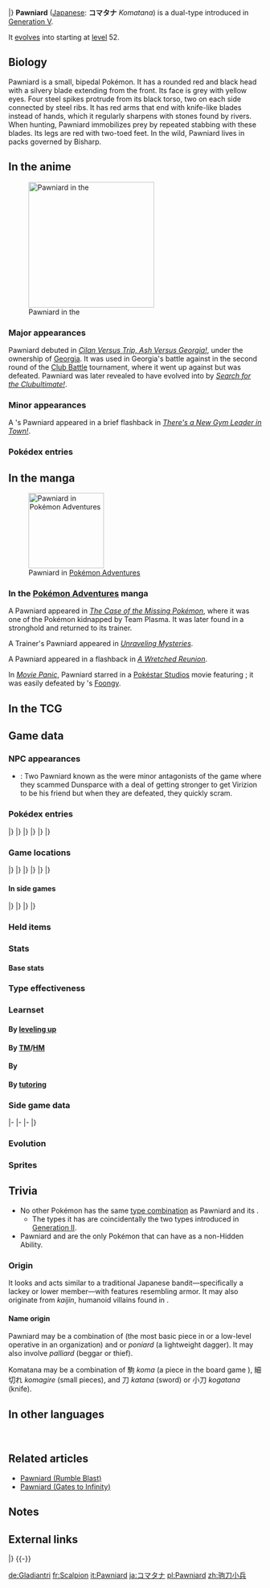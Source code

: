 {{PokémonPrevNext/Head|type=Dark|type2=Steel}}
{{PokémonPrevNext/Pokémon|type=Dark|prevnum=623|prev=Golurk|nextnum=625|next=Bisharp|roundleft=tl|roundright=tr}}
{{PokémonPrevNext/Disambig|species=Pawniard}}
|}
{{Pokémon Infobox
|name=Pawniard
|jname=コマタナ
|tmname=Komatana
|category=Sharp Blade
|typebox=1
|type1=Dark
|type2=Steel
|abilityn=d
|ability1=Defiant
|ability2=Inner Focus
|abilityd=Pressure
|ndex=624
|udex=130
|u2dex=223
|karea=Mountain
|kdex=048
|height-ftin=1'08"
|height-m=0.5
|weight-lbs=22.5
|weight-kg=10.2
|egggroupn=1
|egggroup1=Human-Like
|eggcycles=20
|expyield=68
|lv100exp=1,000,000
|evtotal=1
|evat=1
|gendercode=127
|color=Red
|catchrate=120
|body=12
|pokefordex=pawniard
|generation=5
|friendship=35
}}
'''Pawniard''' ([[List of Japanese Pokémon names|Japanese]]: '''コマタナ''' ''Komatana'') is a dual-type {{2t|Dark|Steel}} {{OBP|Pokémon|species}} introduced in [[Generation V]].

It [[Evolution|evolves]] into {{p|Bisharp}} starting at [[level]] 52.

==Biology==
Pawniard is a small, bipedal Pokémon. It has a rounded red and black head with a silvery blade extending from the front. Its face is grey with yellow eyes. Four steel spikes protrude from its black torso, two on each side connected by steel ribs. It has red arms that end with knife-like blades instead of hands, which it regularly sharpens with stones found by rivers. When hunting, Pawniard immobilizes prey by repeated stabbing with these blades. Its legs are red with two-toed feet. In the wild, Pawniard lives in packs governed by Bisharp.

==In the anime==
[[File:Georgia Pawniard.png|thumb|left|250px|Pawniard in the {{pkmn|anime}}]]
===Major appearances===
Pawniard debuted in ''[[BW040|Cilan Versus Trip, Ash Versus Georgia!]]'', under the ownership of [[Georgia]]. It was used in Georgia's battle against {{Ash}} in the second round of the [[Club Battle]] tournament, where it went up against {{AP|Snivy}} but was defeated. Pawniard was later revealed to have evolved into {{p|Bisharp}} by ''[[BW071|Search for the Clubultimate!]]''.

===Minor appearances===
A {{pkmn|Trainer}}'s Pawniard appeared in a brief flashback in ''[[BW111|There's a New Gym Leader in Town!]]''.

===Pokédex entries===
{{Animedexheader|Unova}}
{{Animedexbody|BW040|Pawniard|Ash's Pokédex|Pawniard, the Sharp Blade Pokémon. Pawniard's entire body is made of blades which it uses to inflict damage on its opponent.}}
{{Animedexfooter/Pokémon|''Best Wishes''|Unova}}

==In the manga==
[[File:Brycen-Man Pawniard Adventures.png|thumb|150px|Pawniard in [[Pokémon Adventures]]]]
===In the [[Pokémon Adventures]] manga===
A Pawniard appeared in ''[[PS479|The Case of the Missing Pokémon]]'', where it was one of the Pokémon kidnapped by Team Plasma. It was later found in a stronghold and returned to its trainer.

A Trainer's Pawniard appeared in ''[[PS486|Unraveling Mysteries]]''.

A Pawniard appeared in a flashback in ''[[PS510|A Wretched Reunion]]''.

In ''[[PS530|Movie Panic]]'', Pawniard starred in a [[Pokéstar Studios]] movie featuring {{DL|Pokéstar Studios opponents|Brycen-Man}}; it was easily defeated by {{adv|Whitley}}'s [[Foongy]].

==In the TCG==
{{main|Pawniard (TCG)}}

==Game data==
===NPC appearances===
* {{g|Mystery Dungeon: Gates to Infinity}}: Two Pawniard known as the {{mdc|Pawniard|gti|Pawniard Brothers}} were minor antagonists of the game where they scammed Dunsparce with a deal of getting stronger to get Virizion to be his friend but when they are defeated, they quickly scram.

===Pokédex entries===
{{Dex/Header|type=dark|type2=steel}}
{{Dex/NA|gen=V}}
{{Dex/Gen|gen=V}}
{{Dex/Entry1|v=Black|t=FFF|entry=Blades comprise this Pokémon's entire body. If battling dulls the blades, it sharpens them on stones by the river.}}
{{Dex/Entry1|v=White|entry=They fight at {{p|Bisharp}}'s command. They cling to their prey and inflict damage by sinking their blades into it.}}
{{Dex/Entry2|v=Black 2|v2=White 2|t=FFF|entry=Ignoring their injuries, groups attack by sinking the blades that cover their bodies into their prey.}}
|}
|}
{{Dex/Gen|gen=VI}}
{{Dex/Entry1|v=X|t=FFF|entry=Blades comprise this Pokémon's entire body. If battling dulls the blades, it sharpens them on stones by the river.}}
{{Dex/Entry1|v=Y|entry=Ignoring their injuries, groups attack by sinking the blades that cover their bodies into their prey.}}
{{Dex/Entry1|v=Omega Ruby|t=FFF|entry=Blades comprise this Pokémon's entire body. If battling dulls the blades, it sharpens them on stones by the river.}}
{{Dex/Entry1|v=Alpha Sapphire|t=FFF|entry=Ignoring their injuries, groups attack by sinking the blades that cover their bodies into their prey.}}
|}
|}
{{Dex/Gen|gen=VII}}
{{Dex/Entry1|v=Ultra Sun|entry=After shredding its prey, it sharpens its blades on a stone by the river. Each Pawniard has its own favorite sharpening stone.}}
{{Dex/Entry1|v=Ultra Moon|entry=It follows Bisharp's orders to a tee when it attacks enemies. After slashing an opponent, Pawniard clangs both of its blades together.}}
|}
|}
{{Dex/Footer}}

===Game locations===
{{Availability/Header|type=dark|type2=steel}}
{{Availability/NA|gen=V}}
{{Availability/Gen|gen=V}}
{{Availability/Entry2|v=Black|v2=White|t=fff|area=[[Route]]s {{rtn|9|Unova}} and {{rtn|11|Unova}}}}
{{Availability/Entry2|v=Black 2|v2=White 2|t=fff|area={{rt|9|Unova}}}}
{{Availability/Entry1|v=Dream World|color={{dream color}}|area={{dwa|Spooky Manor}}{{tt|*|Only obtainable when using an account connected to Pokémon Black 2 or White 2}}}}
|}
|}
{{Availability/Gen|gen=VI}}
{{Availability/Entry2|v=X|v2=Y|t=fff|area={{rt|15|Kalos}}, [[Lost Hotel]], [[Friend Safari]] ([[Friend Safari#Dark-type Safari|Dark]])}}
{{Availability/Entry2/None|v=Omega Ruby|v2=Alpha Sapphire}}
|}
|}
{{Availability/Gen|gen=VII}}
{{Availability/Entry2/None|v=Sun|v2=Moon}}
{{Availability/Entry2|v=Ultra Sun|v2=Ultra Moon|area={{rt|17|Alola}} ([[SOS Battle]])}}
|}
|}
{{Availability/Footer}}

====In side games====
{{Availability/Header|type=Dark|type2=Steel}}
{{Availability/NA|gen=V}}
{{Availability/Gen|gen=V}}
{{Availability/Entry1|1|v=Rumble Blast|color={{fire color}}|area=Factory: [[World Axle - B2F]]}}
{{Availability/Entry1|1|v=PokéPark 2|link=PokéPark 2: Wonders Beyond|color={{grass color}}|area=[[Arbor Area]]}}
{{Availability/Entry1|1|v=Conquest|color={{silver color}}|area=[[Yaksha]], [[Valora]], [[Nixtorm]]}}
{{Availability/Entry1|1|v=MD GTI|link=Pokémon Mystery Dungeon: Gates to Infinity|color={{silver color}}|area=[[Glacier Palace]] (1F-13F), [[Kilionea Road]] (B1-B10), [[Dreamy Island]] (1F-25F), [[Rusty Mountain]] (1F-24F), [[Jaws of the Abyss]] (B1-B28), [[Smoking Mountain]] (1F-24F), Magnagate dungeons}}
{{Availability/Entry1|1|v=Rumble U|color={{fire color}}|area=[[Toy Collection#A Very Chaotic Battle!|Toy Collection: A Very Chaotic Battle!]]}}
|}
|}
{{Availability/Gen|gen=VI}}
{{Availability/Entry1|1|v=Battle Trozei|color={{defense color}}|area=[[Pitch-Black Cavern#Stage 4|Pitch-Black Cavern: Stage 4]]}}
{{Availability/Entry1|1|v=Shuffle|color={{beauty color}}|area=[[Albens Town|Albens Town: Stage 235]]}}
{{Availability/Entry1|1|v=Rumble World|color={{fire color}}|area=[[Black Realm#Grim Rendezvous|Black Realm: Grim Rendezvous]] <small>(All Areas)</small>}}
|}
|}
{{Availability/Footer}}

===Held items===

===Stats===
====Base stats====
{{BaseStats
|type=Dark
|type2=Steel
|HP=45
|Attack=85
|Defense=70
|SpAtk=40
|SpDef=40
|Speed=60}}

===Type effectiveness===
{{TypeEffectiveness
|type1=Dark
|type2=Steel
|Normal= 50
|Fighting= 400
|Flying= 50
|Poison= 0
|Ground= 200
|Rock= 50
|Bug= 100
|Ghost= 50
|Steel= 50
|Fire= 200
|Water= 100
|Grass= 50
|Electric= 100
|Psychic= 0
|Ice= 50
|Dragon= 50
|Dark= 50
|Fairy=100
|notes=yes
|dark=yes
|newpsychic=½
|steel=yes
|newpoison=1
|gen5dark=yes
|gen5ghost=yes
|olddark=¼
|oldghost2=¼}}

===Learnset===
====By [[Level|leveling up]]====
{{learnlist/levelh/7|Pawniard|Dark|Steel|5}}
{{learnlist/level7|1|Scratch|Normal|Physical|40|100|35}}
{{learnlist/level7|6|Leer|Normal|Status|&mdash;|100|30}}
{{learnlist/level7|9|Fury Cutter|Bug|Physical|40|95|20}}
{{learnlist/level7|14|Torment|Dark|Status|&mdash;|100|15}}
{{learnlist/level7|17|Feint Attack|Dark|Physical|60|&mdash;|20||'''}}
{{learnlist/level7|22|Scary Face|Normal|Status|&mdash;|100|10}}
{{learnlist/level7|25|Metal Claw|Steel|Physical|50|95|35||'''}}
{{learnlist/level7|30|Slash|Normal|Physical|70|100|20}}
{{learnlist/level7|33|Assurance|Dark|Physical|60|100|10||'''}}
{{learnlist/level7|38|Metal Sound|Steel|Status|&mdash;|85|40}}
{{learnlist/level7|41|Embargo|Dark|Status|&mdash;|100|15}}
{{learnlist/level7|46|Iron Defense|Steel|Status|&mdash;|&mdash;|15}}
{{learnlist/level7|49|Night Slash|Dark|Physical|70|100|15||'''}}
{{learnlist/level7|54|Iron Head|Steel|Physical|80|100|15||'''}}
{{learnlist/level7|57|Swords Dance|Normal|Status|&mdash;|&mdash;|20}}
{{learnlist/level7|62|Guillotine|Normal|Physical|&mdash;|&mdash;|5}}
{{learnlist/levelf/7|Pawniard|Dark|Steel|5}}

====By [[TM]]/[[HM]]====
{{learnlist/tmh/7|Pawniard|Dark|Steel|5}}
{{learnlist/tm7|TM06|Toxic|Poison|Status|&mdash;|90|10}}
{{learnlist/tm7|TM10|Hidden Power|Normal|Special|60|100|15}}
{{learnlist/tm7|TM12|Taunt|Dark|Status|&mdash;|100|20}}
{{learnlist/tm7|TM17|Protect|Normal|Status|&mdash;|&mdash;|10}}
{{learnlist/tm7|TM18|Rain Dance|Water|Status|&mdash;|&mdash;|5}}
{{learnlist/tm7|TM21|Frustration|Normal|Physical|&mdash;|100|20}}
{{learnlist/tm7|TM27|Return|Normal|Physical|&mdash;|100|20}}
{{learnlist/tm7|TM31|Brick Break|Fighting|Physical|75|100|15}}
{{learnlist/tm7|TM32|Double Team|Normal|Status|&mdash;|&mdash;|15}}
{{learnlist/tm7|TM37|Sandstorm|Rock|Status|&mdash;|&mdash;|10}}
{{learnlist/tm7|TM39|Rock Tomb|Rock|Physical|60|95|15}}
{{learnlist/tm7|TM40|Aerial Ace|Flying|Physical|60|&mdash;|20}}
{{learnlist/tm7|TM41|Torment|Dark|Status|&mdash;|100|15}}
{{learnlist/tm7|TM42|Facade|Normal|Physical|70|100|20}}
{{learnlist/tm7|TM44|Rest|Psychic|Status|&mdash;|&mdash;|10}}
{{learnlist/tm7|TM45|Attract|Normal|Status|&mdash;|100|15}}
{{learnlist/tm7|TM46|Thief|Dark|Physical|60|100|25||'''}}
{{learnlist/tm7|TM47|Low Sweep|Fighting|Physical|65|100|20}}
{{learnlist/tm7|TM48|Round|Normal|Special|60|100|15}}
{{learnlist/tm7|TM54|False Swipe|Normal|Physical|40|100|40}}
{{learnlist/tm7|TM56|Fling|Dark|Physical|&mdash;|100|10||'''}}
{{learnlist/tm7|TM63|Embargo|Dark|Status|&mdash;|100|15}}
{{learnlist/tm7|TM65|Shadow Claw|Ghost|Physical|70|100|15}}
{{learnlist/tm7|TM66|Payback|Dark|Physical|50|100|10||'''}}
{{learnlist/tm7|TM69|Rock Polish|Rock|Status|&mdash;|&mdash;|20}}
{{learnlist/tm7|TM73|Thunder Wave|Electric|Status|&mdash;|90|20}}
{{learnlist/tm7|TM75|Swords Dance|Normal|Status|&mdash;|&mdash;|20}}
{{learnlist/tm7|TM81|X-Scissor|Bug|Physical|80|100|15}}
{{learnlist/tm7|TM84|Poison Jab|Poison|Physical|80|100|20}}
{{learnlist/tm7|TM86|Grass Knot|Grass|Special|&mdash;|100|20}}
{{learnlist/tm7|TM87|Swagger|Normal|Status|&mdash;|85|15}}
{{learnlist/tm7|TM88|Sleep Talk|Normal|Status|&mdash;|&mdash;|10}}
{{learnlist/tm7|TM90|Substitute|Normal|Status|&mdash;|&mdash;|10}}
{{learnlist/tm7|TM95|Snarl|Dark|Special|55|95|15||'''}}
{{learnlist/tm7|TM97|Dark Pulse|Dark|Special|80|100|15||'''}}
{{learnlist/tm7|TM100|Confide|Normal|Status|&mdash;|&mdash;|20}}
{{learnlist/tmf/7|Pawniard|Dark|Steel|5}}

====By {{pkmn|breeding}}====
{{learnlist/breedh/7|Pawniard|Dark|Steel|5}}
{{learnlist/breed7|{{MSP|096|Drowzee}}{{MSP|097|Hypno}}{{MSP|605|Elgyem}}{{MSP|606|Beheeyem}}|Headbutt|Normal|Physical|70|100|15}}
{{learnlist/breed7|{{MSP|302|Sableye}}|Mean Look|Normal|Status|&mdash;|&mdash;|5}}
{{learnlist/breed7|{{MSP|064|Kadabra}}{{MSP|065|Alakazam}}|Psycho Cut|Psychic|Physical|70|100|20}}
{{learnlist/breed7|{{MSP|107|Hitmonchan}}{{MSP|237|Hitmontop}}{{MSP|453|Croagunk}}{{MSP|454|Toxicroak}}|Pursuit|Dark|Physical|40|100|20||'''}}
{{learnlist/breed7|{{MSP|107|Hitmonchan}}{{MSP|237|Hitmontop}}{{MSP|122|Mr. Mime}}{{MSP|448|Lucario}}{{MSP|539|Sawk}}{{MSP|619|Mienfoo}}|Quick Guard|Fighting|Status|&mdash;|&mdash;|15}}
{{learnlist/breed7|{{MSP|066|Machop}}{{MSP|067|Machoke}}{{MSP|068|Machamp}}{{MSP|106|Hitmonlee}}{{MSP|107|Hitmonchan}}{{MSP|237|Hitmontop}}<br>{{MSP|332|Cacturne}}{{MSP|453|Croagunk}}{{MSP|454|Toxicroak}}{{MSP|538|Throh}}|Revenge|Fighting|Physical|60|100|10}}
{{learnlist/breed7|{{MSP|390|Chimchar}}{{MSP|391|Monferno}}{{MSP|392|Infernape}}{{MSP|624|Pawniard}}{{MSP|625|Bisharp}}|Stealth Rock|Rock|Status|&mdash;|&mdash;|20|‡}}
{{learnlist/breed7|{{MSP|327|Spinda}}{{MSP|331|Cacnea}}{{MSP|332|Cacturne}}{{MSP|453|Croagunk}}{{MSP|454|Toxicroak}}|Sucker Punch|Dark|Physical|70|100|5||'''}}
{{learnlist/breedf/7|Pawniard|Dark|Steel|5}}

====By [[Move Tutor|tutoring]]====
{{learnlist/tutorh/7|Pawniard|Dark|Steel|5}}
{{learnlist/tutor7|Dual Chop|Dragon|Physical|40|90|15|||no|yes}}
{{learnlist/tutor7|Foul Play|Dark|Physical|95|100|15||'''|no|yes}}
{{learnlist/tutor7|Iron Defense|Steel|Status|—|—|15|||no|yes}}
{{learnlist/tutor7|Iron Head|Steel|Physical|80|100|15||'''|no|yes}}
{{learnlist/tutor7|Knock Off|Dark|Physical|65|100|20||'''|no|yes}}
{{learnlist/tutor7|Low Kick|Fighting|Physical|—|100|20|||no|yes}}
{{learnlist/tutor7|Magnet Rise|Electric|Status|—|—|10|||no|yes}}
{{learnlist/tutor7|Role Play|Psychic|Status|—|—|10|||no|yes}}
{{learnlist/tutor7|Snatch|Dark|Status|—|—|10|||no|yes}}
{{learnlist/tutor7|Snore|Normal|Special|50|100|15|||no|yes}}
{{learnlist/tutor7|Spite|Ghost|Status|—|100|10|||no|yes}}
{{learnlist/tutor7|Stealth Rock|Rock|Status|—|—|20|||no|yes}}
{{learnlist/tutorf/7|Pawniard|Dark|Steel|5}}

===Side game data===
{{Spindata/Head|type=Dark|type2=Steel}}
{{Spindata/RumbleBlast|col=6|type=Dark
|att=3
|def=2
|speed=3
}}
|-
{{Spindata/PokéPark2|col=6|type=Dark|ndex=624
|strong=[[File:Tepig icon.png|link=Tepig (Pokémon)]]
|weak=[[File:Snivy icon.png|link=Snivy (Pokémon)]]
|pad=They are generally serious, but they sometimes slack off. They are street smart and cheerful guards. They complain about {{p|Bisharp}}, but they do like him.
}}
|-
{{Spindata/Conquest|col=6|type=Dark|ndex=624
|HP=2
|atk=3
|spd=2
|def=2
|range=3
|move=Assurance
|ability1=Parry
|ability2=Shackle
|ability3=Inner Focus
|evo=Evolves into {{p|Bisharp}} when its Attack is 118 or higher
|link={{DL|List of Pokémon Conquest characters|Hatsume}}, {{DL|List of Pokémon Conquest characters|Hidetada}}, and '''[[Mitsunari]]'''
}}
|-
{{Spindata/Battle Trozei|col=3|type=Dark|ndex=624
|power=1
}}
{{Spindata/Shuffle|col=3|type=Dark|ndex=624|num=330
|min=50
|max=100
|raisemaxlevel=5
|skill=Block Smash
|skilldesc=Clears one unbreakable-block disruption without fail.
}}
|}

===Evolution===
{{Evobox-2
|type1=Dark
|type2=Steel
|pictype=art
|no1=624
|name1=Pawniard
|type1-1=Dark
|type2-1=Steel
|evo1={{bag|Rare Candy}}<br>{{color2|000|Level|Level 52}}
|no2=625
|name2=Bisharp
|type1-2=Dark
|type2-2=Steel
}}

===Sprites===
{{Spritebox/Header|type=dark|type2=steel}}
{{Spritebox/NA|gen=V}}
{{Spritebox/5|ndex=624}}
{{Spritebox/6|ndex=624}}
{{Spritebox/7|ndex=624}}
{{Spritebox/Footer|624|Pawniard}}

==Trivia==
* No other Pokémon has the same [[List of Pokémon with unique type combinations|type combination]] as Pawniard and its {{p|Bisharp|evolution}}.
** The types it has are coincidentally the two types introduced in [[Generation II]].
* Pawniard and {{p|Bisharp}} are the only Pokémon that can have {{a|Defiant}} as a non-Hidden Ability.

===Origin===
It looks and acts similar to a traditional Japanese bandit—specifically a lackey or lower member—with features resembling ''{{wp|ashigaru}}'' armor. It may also originate from ''kaijin'', humanoid villains found in {{wp|kaiju|Japanese monster movies}}.

====Name origin====
Pawniard may be a combination of ''{{wp|Pawn (chess)|pawn}}'' (the most basic piece in {{wp|chess}} or a low-level operative in an organization) and ''{{wp|poignard}}'' or ''poniard'' (a lightweight dagger). It may also involve ''palliard'' (beggar or thief).

Komatana may be a combination of 駒 ''koma'' (a piece in the board game {{wp|Shogi}}), 細切れ ''komagire'' (small pieces), and 刀 ''katana'' (sword) or 小刀 ''kogatana'' (knife).

==In other languages==
{{Other languages|type=dark|type2=steel
|ja=コマタナ ''Komatana''|jameaning=From {{tt|駒 ''koma''|a piece in Shogi}} and {{tt|刀 ''katana''|sword}} or {{tt|小刀 ''kogatana''|knife}}
|fr=Scalpion|frmeaning=From ''{{tt|scalper|scalp}}'' or ''scalpel'' and ''{{tt|pion|pawn}}''
|es=Pawniard|esmeaning=Same as English name
|de=Gladiantri|demeaning=Possibly from ''Gladiator'' and ''Triumph'' or ''{{tt|Antritt|beginning}}''
|it=Pawniard|itmeaning=Same as English name
|ko=자망칼 ''Jamangkal''|komeaning=Combination of {{tt|자망 ''jamang''|gill}} and {{tt|칼 ''kal''|blade or knife}}
|zh_cmn=駒刀小兵 / 驹刀小兵 ''Jūdāoxiǎobīng''|zh_cmnmeaning=From the Japanese 駒 ''koma'', {{tt|刀 ''dāo''|knife}}, {{tt|小 ''xiǎo''|small, young}} and {{tt|兵 ''bīng''|pawn}}
|ru=Поуниард ''Pouniard''|rumeaning=Transcription of English name
}}
<br clear="left">

==Related articles==
* [[Pawniard (Rumble Blast)]]
* [[Pawniard (Gates to Infinity)]]

==Notes==
<references />

==External links==

{{PokémonPrevNext/Head|type=Dark|type2=Steel}}
{{PokémonPrevNext/Pokémon|type=Dark|prevnum=623|prev=Golurk|nextnum=625|next=Bisharp}}
|}
{{-}}
{{Project Pokédex notice}}

[[de:Gladiantri]]
[[fr:Scalpion]]
[[it:Pawniard]]
[[ja:コマタナ]]
[[pl:Pawniard]]
[[zh:驹刀小兵]]